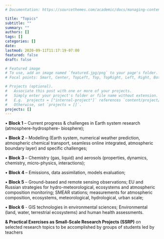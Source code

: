 ```yaml
---
# Documentation: https://sourcethemes.com/academic/docs/managing-content/

title: "Topics"
subtitle: ""
summary: ""
authors: []
tags: []
categories: []
date: 
lastmod: 2020-09-11T11:17:19-07:00
featured: false
draft: false

# Featured image
# To use, add an image named `featured.jpg/png` to your page's folder.
# Focal points: Smart, Center, TopLeft, Top, TopRight, Left, Right, BottomLeft, Bottom, BottomRight.

# Projects (optional).
#   Associate this post with one or more of your projects.
#   Simply enter your project's folder or file name without extension.
#   E.g. `projects = ["internal-project"]` references `content/project/deep-learning/index.md`.
#   Otherwise, set `projects = []`.
projects: []
---
```


   • **Block 1** – Current progress & challenges in Earth system research (atmosphere-hydrosphere- biosphere);
   
   • **Block 2** – Modelling (Earth system, numerical weather prediction, atmospheric chemical transport, seamless online integrated, atmospheric boundary layer) and specific challenges;
   
   • **Block 3** – Chemistry (gas, liquid) and aerosols (properties, dynamics, chemistry, micro-physics, interactions);
   
   • **Block 4** – Emissions, data assimilation, models evaluation;
   
   • **Block 5** – Ground-based and remote sensing observations; EU and Russian strategies for hydro-meteorological, ecosystems and atmospheric composition monitoring; SMEAR stations; measurements for atmospheric composition, ecosystems, meteorological, hydrological, urban scale;
   
   • **Block 6** - GIS technologies in environmental sciences; Environmental (land, water, terrestrial ecosystems) and human health assessments.
   
   **& Practical Exercises as Small-Scale Research Projects (SSRP)** on selected research topics to be accomplished by groups of students led by teachers
